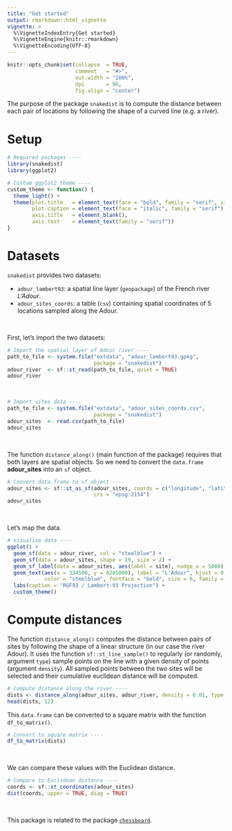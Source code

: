 ```yaml
---
title: "Get started"
output: rmarkdown::html_vignette
vignette: >
  %\VignetteIndexEntry{Get started}
  %\VignetteEngine{knitr::rmarkdown}
  %\VignetteEncoding{UTF-8}
---
```


```r
knitr::opts_chunk$set(collapse  = TRUE,
                      comment   = "#>",
                      out.width = "100%",
                      dpi       = 96,
                      fig.align = "center")
```


The purpose of the package `snakedist` is to compute the distance between each pair of locations by following the shape of a curved line (e.g. a river).



# Setup

```r
# Required packages ----
library(snakedist)
library(ggplot2)
```


```r
# Custom ggplot2 theme ----
custom_theme <- function() {
  theme_light() + 
  theme(plot.title   = element_text(face = "bold", family = "serif", size = 18),
        plot.caption = element_text(face = "italic", family = "serif"),
        axis.title   = element_blank(),
        axis.text    = element_text(family = "serif"))
}
```

# Datasets

`snakedist` provides two datasets:

- `adour_lambert93`: a spatial line layer (`geopackage`) of the French river _L'Adour_.
- `adour_sites_coords`: a table (`csv`) containing spatial coordinates of 5 locations sampled along the Adour.

\

First, let's import the two datasets:


```r
# Import the spatial layer of Adour river ----
path_to_file <- system.file("extdata", "adour_lambert93.gpkg", 
                            package = "snakedist")
adour_river  <- sf::st_read(path_to_file, quiet = TRUE)
adour_river
```

\

```r
# Import sites data ----
path_to_file <- system.file("extdata", "adour_sites_coords.csv", 
                            package = "snakedist")
adour_sites  <- read.csv(path_to_file)
adour_sites
```

\

The function `distance_along()` (main function of the package) requires that 
both layers are spatial objects. So we need to convert the `data.frame` 
**adour_sites** into an `sf` object.

```r
# Convert data.frame to sf object ----
adour_sites <- sf::st_as_sf(adour_sites, coords = c("longitude", "latitude"), 
                            crs = "epsg:2154")
adour_sites
```

\

Let's map the data.

```r
# Visualize data ----
ggplot() +
  geom_sf(data = adour_river, col = "steelblue") +
  geom_sf(data = adour_sites, shape = 19, size = 2) +
  geom_sf_label(data = adour_sites, aes(label = site), nudge_x = 5000) +
  geom_text(aes(x = 334500, y = 6285000), label = "L'Adour", hjust = 0,
            color = "steelblue", fontface = "bold", size = 6, family = "serif") +
  labs(caption = "RGF93 / Lambert-93 Projection") +
  custom_theme()
```


# Compute distances


The function `distance_along()` computes the distance between pairs of sites by following the shape of a linear structure (in our case the river Adour).
It uses the function `sf::st_line_sample()` to regularly (or randomly, argument `type`) sample points on the line with a given density of points (argument `density`). All sampled points between the two sites will be selected and their cumulative euclidean distance will be computed.


```r
# Compute distance along the river ----
dists <- distance_along(adour_sites, adour_river, density = 0.01, type = "regular", mc.cores = 1)
head(dists, 12)
```

This `data.frame` can be converted to a square matrix with the function `df_to_matrix()`.

```r
# Convert to square matrix ----
df_to_matrix(dists)
```

\

We can compare these values with the Euclidean distance.

```r
# Compare to Euclidean distance ----
coords <- sf::st_coordinates(adour_sites)
dist(coords, upper = TRUE, diag = TRUE)
```

\

This package is related to the package [`chessboard`](https://frbcesab.github.io/chessboard/).
